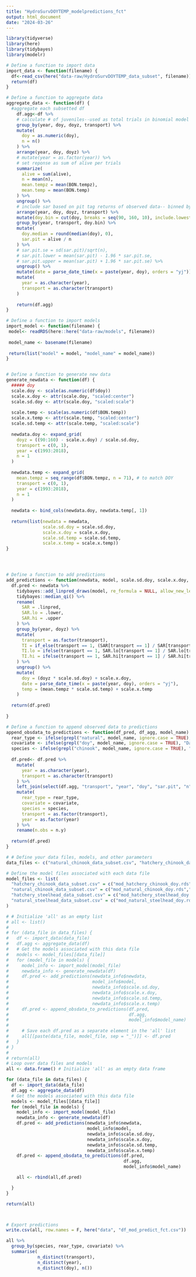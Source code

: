 ```yaml
---
title: "HydroSurvDOYTEMP_modelpredictions_fct"
output: html_document
date: "2024-03-26"
---
```


```r
library(tidyverse)
library(here)
library(tidybayes)
library(modelr)
```


```r
# Define a function to import data
import_data <- function(filename) {
  df<-read_csv(here("data-raw/HydroSurvDOYTEMP_data_subset", filename))
  return(df)
}

# Define a function to aggregate data
aggregate_data <- function(df) {
  #aggregate each subsetted df
    df.agg<-df %>%
    # calculate # of juveniles--used as total trials in binomial model
    group_by(year, doy, doyz, transport) %>%
    mutate(
      doy = as.numeric(doy),
      n = n()
    ) %>%
    arrange(year, doy, doyz) %>%
    # mutate(year = as.factor(year)) %>%
    # set reponse as sum of alive per trials
    summarize(
      alive = sum(alive),
      n = mean(n),
      mean.tempz = mean(BON.tempz),
      mean.temp = mean(BON.temp)
    ) %>%
    ungroup() %>%
    # include sar based on pit tag returns of observed data-- binned by year, weekly doy (doy.bin), and transport (ROR v Transport)
    arrange(year, doy, doyz, transport) %>%
    mutate(doy.bin = cut(doy, breaks = seq(90, 160, 10), include.lowest = TRUE)) %>%
    group_by(year, transport, doy.bin) %>%
    mutate(
      doy.median = round(median(doy), 0),
      sar.pit = alive / n
    ) %>%
    # sar.pit.se = sd(sar.pit)/sqrt(n),
    # sar.pit.lower = mean(sar.pit) - 1.96 * sar.pit.se,
    # sar.pit.upper = mean(sar.pit) + 1.96 * sar.pit.se) %>%
    ungroup() %>%
    mutate(date = parse_date_time(x = paste(year, doy), orders = "yj")) %>%
    mutate(
      year = as.character(year),
      transport = as.character(transport)
    )
    
    return(df.agg)
}

# Define a function to import models
import_model <- function(filename) {
 model<- readRDS(here::here("data-raw/models", filename))
 
 model_name <- basename(filename)
 
 return(list("model" = model, "model_name" = model_name))
}


# Define a function to generate new data
generate_newdata <- function(df) {
  ##### doy
  scale.doy <- scale(as.numeric(df$doy))
  scale.x.doy <- attr(scale.doy, "scaled:center")
  scale.sd.doy <- attr(scale.doy, "scaled:scale")
  
  scale.temp <- scale(as.numeric(df$BON.temp))
  scale.x.temp <- attr(scale.temp, "scaled:center")
  scale.sd.temp <- attr(scale.temp, "scaled:scale")
  
  newdata.doy <- expand_grid(
    doyz = ((90:160) - scale.x.doy) / scale.sd.doy,
    transport = c(0, 1),
    year = c(1993:2018),
    n = 1
  )
  
  newdata.temp <- expand_grid(
    mean.tempz = seq_range(df$BON.tempz, n = 71), # to match DOY
    transport = c(0, 1),
    year = c(1993:2018),
    n = 1
  )
  
  newdata <- bind_cols(newdata.doy, newdata.temp[, 1])
  
  return(list(newdata = newdata, 
              scale.sd.doy = scale.sd.doy, 
              scale.x.doy = scale.x.doy, 
              scale.sd.temp = scale.sd.temp, 
              scale.x.temp = scale.x.temp))
}




# Define a function to add predictions
add_predictions <- function(newdata, model, scale.sd.doy, scale.x.doy, scale.sd.temp, scale.x.temp) {
  df.pred <- newdata %>%
    tidybayes::add_linpred_draws(model, re_formula = NULL, allow_new_levels = TRUE, transform = TRUE) %>%
    tidybayes::median_qi() %>%
    rename(
      SAR = .linpred,
      SAR.lo = .lower,
      SAR.hi = .upper
    ) %>%
    group_by(year, doyz) %>%
    mutate(
      transport = as.factor(transport),
      TI = if_else(transport == 1, (SAR[transport == 1] / SAR[transport == 0]), NA),
      TI.lo = ifelse(transport == 1, SAR.lo[transport == 1] / SAR.lo[transport == 0], NA),
      TI.hi = ifelse(transport == 1, SAR.hi[transport == 1] / SAR.hi[transport == 0], NA)
    ) %>%
    ungroup() %>%
    mutate(
      doy = (doyz * scale.sd.doy) + scale.x.doy,
      date = parse_date_time(x = paste(year, doy), orders = "yj"),
      temp = (mean.tempz * scale.sd.temp) + scale.x.temp
    )
  
  return(df.pred)
  
}

# Define a function to append observed data to predictions
append_obsdata_to_predictions <- function(df_pred, df_agg, model_name) {
  rear_type <- ifelse(grepl("natural", model_name, ignore.case = TRUE), "Natural-origin", "Hatchery-origin")
  covariate <- ifelse(grepl("doy", model_name, ignore.case = TRUE), "Day-of-year (DOY)", "Temperature (°C)")
  species <- ifelse(grepl("chinook", model_name, ignore.case = TRUE), "Chinook", "Steelhead")
  
  df.pred<- df.pred %>%
    mutate(
      year = as.character(year),
      transport = as.character(transport)
    ) %>%
    left_join(select(df.agg, "transport", "year", "doy", "sar.pit", "n"), by = c("transport", "year", "doy")) %>%
    mutate(
      rear_type = rear_type,
      covariate = covariate,
      species = species,
      transport = as.factor(transport),
      year = as.factor(year)
    ) %>%
    rename(n.obs = n.y)
  
  return(df.pred)
}

# # Define your data files, models, and other parameters
data_files <- c("natural_chinook_data_subset.csv", "hatchery_chinook_data_subset.csv", "natural_steelhead_data_subset.csv", "hatchery_steelhead_data_subset.csv")

# Define the model files associated with each data file
model_files <- list(
  "hatchery_chinook_data_subset.csv" = c("mod_hatchery_chinook_doy.rds", "mod_hatchery_chinook_temp.rds"),
  "natural_chinook_data_subset.csv" = c("mod_natural_chinook_doy.rds","mod_natural_chinook_temp.rds"),
  "hatchery_steelhead_data_subset.csv" = c("mod_hatchery_steelhead_doy.rds", "mod_hatchery_steelhead_temp.rds"),
  "natural_steelhead_data_subset.csv" = c("mod_natural_steelhead_doy.rds", "mod_natural_steelhead_temp.rds") 
)

# # Initialize 'all' as an empty list
# all <- list()
# 
# for (data_file in data_files) {
#   df <- import_data(data_file)
#   df.agg <- aggregate_data(df)
#   # Get the models associated with this data file
#   models <- model_files[[data_file]]
#   for (model_file in models) {
#     model_info <- import_model(model_file)
#     newdata_info <- generate_newdata(df)
#     df.pred <- add_predictions(newdata_info$newdata, 
#                                model_info$model, 
#                                newdata_info$scale.sd.doy, 
#                                newdata_info$scale.x.doy, 
#                                newdata_info$scale.sd.temp, 
#                                newdata_info$scale.x.temp)
#     df.pred <- append_obsdata_to_predictions(df.pred, 
#                                              df.agg, 
#                                              model_info$model_name)
#     
#     # Save each df.pred as a separate element in the 'all' list
#     all[[paste(data_file, model_file, sep = "_")]] <- df.pred
#   }
# }
# 
# return(all)
# Loop over data files and models
all <- data.frame() # Initialize 'all' as an empty data frame

for (data_file in data_files) {
  df <- import_data(data_file)
  df.agg <- aggregate_data(df)
  # Get the models associated with this data file
  models <- model_files[[data_file]]
  for (model_file in models) {
    model_info <- import_model(model_file)
    newdata_info <- generate_newdata(df)
    df.pred <- add_predictions(newdata_info$newdata,
                               model_info$model,
                               newdata_info$scale.sd.doy,
                               newdata_info$scale.x.doy,
                               newdata_info$scale.sd.temp,
                               newdata_info$scale.x.temp)
    df.pred <- append_obsdata_to_predictions(df.pred,
                                             df.agg,
                                             model_info$model_name)

    all <- rbind(all,df.pred)

  }
}

return(all)



# Export predictions
write.csv(all, row.names = F, here("data", "df_mod_predict_fct.csv"))
```



```r

all %>% 
  group_by(species, rear_type, covariate) %>% 
  summarise(
            n_distinct(transport), 
            n_distinct(year), 
            n_distinct(doy), n())

```


